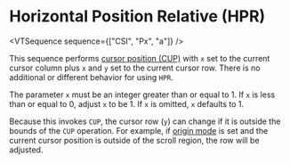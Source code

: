
# Horizontal Position Relative (HPR)

<VTSequence sequence={["CSI", "Px", "a"]} />

This sequence performs [cursor position (CUP)](/vt/cup) with `x` set
to the current cursor column plus `x` and `y` set to the current cursor row.
There is no additional or different behavior for using `HPR`.

The parameter `x` must be an integer greater than or equal to 1. If `x` is less than
or equal to 0, adjust `x` to be 1. If `x` is omitted, `x` defaults to 1.

Because this invokes `CUP`, the cursor row (`y`) can change if it is
outside the bounds of the `CUP` operation. For example, if
[origin mode](#TODO) is set and the current cursor position is outside
of the scroll region, the row will be adjusted.
